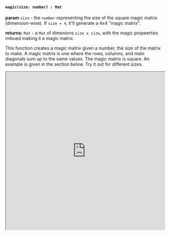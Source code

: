 

#### `magic(size: number) : Mat`

**param** `size` - the `number` representing the size of the square magic matrix (dimension-wise). If `size = 4`, it'll generate a 4x4 "magic matrix".

**returns:** `Mat` - a `Mat` of dimenions `size x size`, with the magic propeerties imbued making it a magic matrix. 

This function creates a magic matrix given a number, the size of the matrix to make. A magic matrix is one where the rows, columns, and main diagonals sum up to the same values. The magic matrix is square. An example is given in the section below. Try it out for different sizes. 



<iframe src="https://hlab.app/s/docs/hbook_magic"
    width="100%"
    height="500px"/>